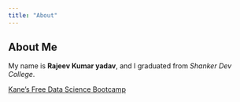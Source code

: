 ```yaml
---
title: "About"
---
```


## About Me
My name is **Rajeev Kumar yadav**, and I graduated from *Shanker Dev College*.






[Kane's Free Data Science Bootcamp](https://bootcamp.davidkane.info)
